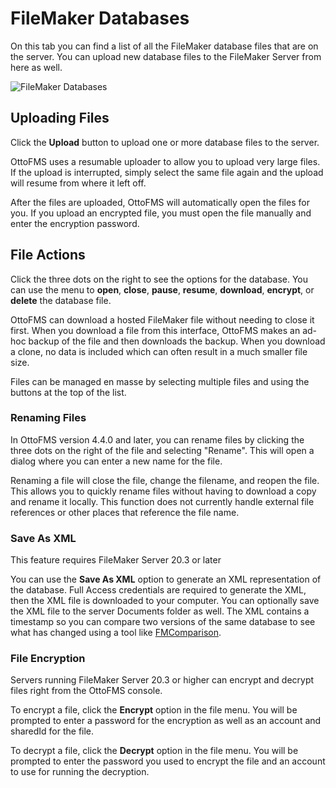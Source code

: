 
# FileMaker Databases

On this tab you can find a list of all the FileMaker database files that are on the server. You can upload new database files to the FileMaker Server from here as well.

![FileMaker Databases](/img/ottofms/console/fms-databases.png)

## Uploading Files

Click the **Upload** button to upload one or more database files to the server.

OttoFMS uses a resumable uploader to allow you to upload very large files. If the upload is interrupted, simply select the same file again and the upload will resume from where it left off.

After the files are uploaded, OttoFMS will automatically open the files for you. If you upload an encrypted file, you must open the file manually and enter the encryption password.

## File Actions

Click the three dots on the right to see the options for the database. You can use the menu to **open**, **close**, **pause**, **resume**, **download**, **encrypt**, or **delete** the database file.

OttoFMS can download a hosted FileMaker file without needing to close it first. When you download a file from this interface, OttoFMS makes an ad-hoc backup of the file and then downloads the backup. When you download a clone, no data is included which can often result in a much smaller file size.

Files can be managed en masse by selecting multiple files and using the buttons at the top of the list.

### Renaming Files

In OttoFMS version 4.4.0 and later, you can rename files by clicking the three dots on the right of the file and selecting "Rename". This will open a dialog where you can enter a new name for the file. 

Renaming a file will close the file, change the filename, and reopen the file. This allows you to quickly rename files without having to download a copy and rename it locally. This function does not currently handle external file references or other places that reference the file name. 

### Save As XML

<Callout type="info">
  This feature requires FileMaker Server 20.3 or later
</Callout>

You can use the **Save As XML** option to generate an XML representation of the database. Full Access credentials are required to generate the XML, then the XML file is downloaded to your computer. You can optionally save the XML file to the server Documents folder as well. The XML contains a timestamp so you can compare two versions of the same database to see what has changed using a tool like [FMComparison](https://www.fmcomparison.com/).

### File Encryption

Servers running FileMaker Server 20.3 or higher can encrypt and decrypt files right from the OttoFMS console.

To encrypt a file, click the **Encrypt** option in the file menu. You will be prompted to enter a password for the encryption as well as an account and sharedId for the file.

To decrypt a file, click the **Decrypt** option in the file menu. You will be prompted to enter the password you used to encrypt the file and an account to use for running the decryption.
